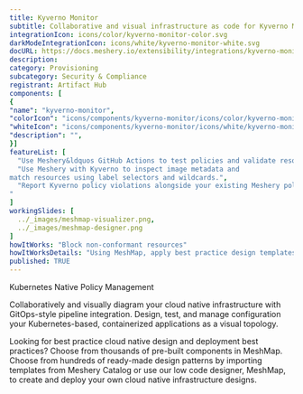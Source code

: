```yaml
---
title: Kyverno Monitor
subtitle: Collaborative and visual infrastructure as code for Kyverno Monitor
integrationIcon: icons/color/kyverno-monitor-color.svg
darkModeIntegrationIcon: icons/white/kyverno-monitor-white.svg
docURL: https://docs.meshery.io/extensibility/integrations/kyverno-monitor
description: 
category: Provisioning
subcategory: Security & Compliance
registrant: Artifact Hub
components: [
{
"name": "kyverno-monitor",
"colorIcon": "icons/components/kyverno-monitor/icons/color/kyverno-monitor-color.svg",
"whiteIcon": "icons/components/kyverno-monitor/icons/white/kyverno-monitor-white.svg",
"description": "",
}]
featureList: [
  "Use Meshery&ldquos GitHub Actions to test policies and validate resources without need for the Kyverno CLI.",
  "Use Meshery with Kyverno to inspect image metadata and 
match resources using label selectors and wildcards.",
  "Report Kyverno policy violations alongside your existing Meshery policy reports.
"
]
workingSlides: [
  ../_images/meshmap-visualizer.png,
  ../_images/meshmap-designer.png
]
howItWorks: "Block non-conformant resources"
howItWorksDetails: "Using MeshMap, apply best practice design templates for admission control over non-conformant resources."
published: TRUE
---
```

<p>
Kubernetes Native Policy Management
</p>
<p>
    Collaboratively and visually diagram your cloud native infrastructure with GitOps-style pipeline integration. Design, test, and manage configuration your Kubernetes-based, containerized applications as a visual topology.
</p>
<p>
    Looking for best practice cloud native design and deployment best practices? Choose from thousands of pre-built components in MeshMap. Choose from hundreds of ready-made design patterns by importing templates from Meshery Catalog or use our low code designer, MeshMap, to create and deploy your own cloud native infrastructure designs.
</p>
